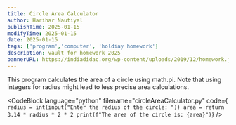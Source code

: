 ```yaml
---
title: Circle Area Calculator
author: Harihar Nautiyal
publishTime: 2025-01-15
modifyTime: 2025-01-15
date: 2025-01-15
tags: ['program','computer', 'holdiay homework']
description: vault for homework 2025
bannerURL: https://indiadidac.org/wp-content/uploads/2019/12/homework.jpg
---
```


This program calculates the area of a circle using math.pi. Note that using integers for radius might lead to less precise area calculations.

<CodeBlock
language="python"
filename="circleAreaCalculator.py"
code={
    `
radius = int(input("Enter the radius of the circle: "))
area = return 3.14 * radius * 2 * 2
print(f"The area of the circle is: {area}")
`}
/>
